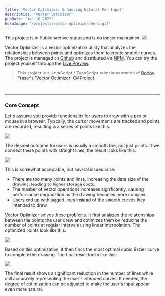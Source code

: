 ```yaml
---
title: 'Vector Optimizer: Enhancing Natural Pen Input'
description: 'Vector Optimizer'
pubDate: "Jan 16 2023"
heroImage: "/projects/vector-optimizer/hero.gif"
---
```



<Warning>
  This project is in Public Archive status and is no longer maintained.
</Warning>

<Image width={802} height={408} src="/projects/vector-optimizer/hero.gif" />

Vector Optimizer is a vector optimization utility that analyzes the relationships between points and optimizes them to create smooth curves. The project is managed on [Github](https://github.com/winetree94/VectorOptimizer) and distributed via [NPM](https://www.npmjs.com/package/vector-optimizer). You can try the project yourself through the [Live Preview](https://winetree94.github.io/VectorOptimizer).

> This project is a JavaScript / TypeScript reimplementation of [Bobby Fraser's 'Vector Optimizer' C# Project](https://gitlab.com/burningmime/curves).

<br />

---

### Core Concept

Let's assume you provide functionality for users to draw with a pen or mouse in a browser. Typically, the cursor movements are tracked and points are recorded, resulting in a series of points like this:

<Image width={402} height={327} src="/projects/vector-optimizer/1.png" />

The desired outcome for users is usually a smooth line, not just points. If we connect these points with straight lines, the result looks like this:

<Image width={395} height={325} src="/projects/vector-optimizer/2.png" />

This is somewhat acceptable, but several issues arise:

- There are too many points and lines, increasing the data size of the drawing, leading to higher storage costs.
- The number of vector operations increases significantly, causing performance degradation as the drawing becomes more complex.
- Users end up with jagged lines instead of the smooth curves they intended to draw.

Vector Optimizer solves these problems. It first analyzes the relationships between the points the user drew and optimizes them by reducing the number of points at regular intervals using linear interpolation. The optimized points look like this:

<Image width={393} height={319} src="/projects/vector-optimizer/3.png" />

Based on this optimization, it then finds the most optimal cubic Bézier curve to complete the drawing. The final result looks like this:

<Image width={396} height={326} src="/projects/vector-optimizer/4.png" />

The final result shows a significant reduction in the number of lines while still accurately representing the user's intended curves. If needed, the degree of optimization can be adjusted to make the user's input appear even more natural.